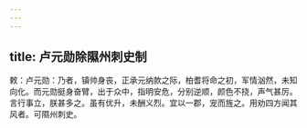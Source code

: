```yaml
---
---
---
```

title: 卢元勋除隰州刺史制
---



敕：卢元勋：乃者，镇帅身丧，正承元纳款之际，柏耆将命之初，军情汹然，未知向化。而元勋挺身奋臂，出于众中，指明安危，分别逆顺，颜色不挠，声气甚厉。言行事立，朕甚多之。虽有优升，未酬义烈。宜以一郡，宠而旌之。用劝四方闻其风者。可隰州刺史。